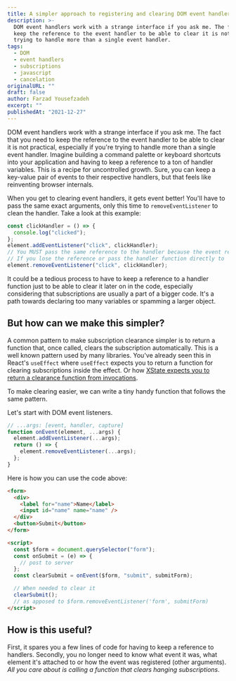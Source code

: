 ```yaml
---
title: A simpler approach to registering and clearing DOM event handlers
description: >-
  DOM event handlers work with a strange interface if you ask me. The fact that you need to
  keep the reference to the event handler to be able to clear it is not practical especially if you're
  trying to handle more than a single event handler.
tags:
  - DOM
  - event handlers
  - subscriptions
  - javascript
  - cancelation
originalURL: ""
draft: false
author: Farzad Yousefzadeh
excerpt: ""
publishedAt: "2021-12-27"
---
```


DOM event handlers work with a strange interface if you ask me. The fact that you need to
keep the reference to the event handler to be able to clear it is not practical, especially if you're
trying to handle more than a single event handler. Imagine building a command palette or keyboard shortcuts into your application and having to
keep a reference to a ton of handler variables. This is a recipe for uncontrolled growth. Sure, you can keep a key-value
pair of events to their respective handlers, but that feels like reinventing browser internals.

When you get to clearing event handlers, it gets event better! You'll have to pass the same exact arguments, only this time to `removeEventListener` to clean the handler. Take a look at this example:

```js
const clickHandler = () => {
  console.log("clicked");
};
element.addEventListener("click", clickHandler);
// You MUST pass the same reference to the handler because the event registry saves them by reference
// If you lose the reference or pass the handler function directly to `addEventListener`, there would be no way to clear it
element.removeEventListener("click", clickHandler);
```

It could be a tedious process to have to keep a reference to a handler function just to be able to clear it later on in the code, especially considering that subscriptions are usually a part of a bigger code. It's a path towards declaring too many variables or spamming a larger object.

## But how can we make this simpler?

A common pattern to make subscription clearance simpler is to return a function that, once called, clears the subscription automatically. This is a well known pattern used by many libraries. You've already seen this in React's `useEffect` where `useEffect` expects you to return a function for clearing subscriptions inside the effect. Or how [XState expects you to return a clearance function from invocations](https://xstate.js.org/docs/guides/communication.html#invoking-callbacks).

To make clearing easier, we can write a tiny handy function that follows the same pattern.

Let's start with DOM event listeners.

```js
// ...args: [event, handler, capture]
function onEvent(element, ...args) {
  element.addEventListener(...args);
  return () => {
    element.removeEventListener(...args);
  };
}
```

Here is how you can use the code above:

```html
<form>
  <div>
    <label for="name">Name</label>
    <input id="name" name="name" />
  </div>
  <button>Submit</button>
</form>

<script>
  const $form = document.querySelector("form");
  const onSubmit = (e) => {
    // post to server
  };
  const clearSubmit = onEvent($form, "submit", submitForm);

  // When needed to clear it
  clearSubmit();
  // as apposed to $form.removeEventListener('form', submitForm)
</script>
```

## How is this useful?

First, it spares you a few lines of code for having to keep a reference to handlers.
Secondly, you no longer need to know what event it was, what element it's attached to or how the event was registered (other arguments). _All you care about is calling a function that clears hanging subscriptions_.
